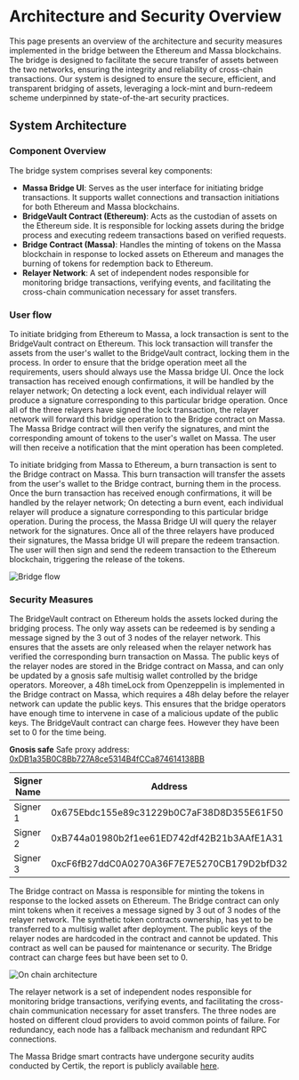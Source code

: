 # Architecture and Security Overview

This page presents an overview of the architecture and security measures implemented in the bridge between the Ethereum and Massa blockchains. The bridge is designed to facilitate the secure transfer of assets between the two networks, ensuring the integrity and reliability of cross-chain transactions.
Our system is designed to ensure the secure, efficient, and transparent bridging of assets, leveraging a lock-mint and burn-redeem scheme underpinned by state-of-the-art security practices.

## System Architecture

### Component Overview

The bridge system comprises several key components:

- **Massa Bridge UI**: Serves as the user interface for initiating bridge transactions. It supports wallet connections and transaction initiations for both Ethereum and Massa blockchains.
- **BridgeVault Contract (Ethereum)**: Acts as the custodian of assets on the Ethereum side. It is responsible for locking assets during the bridge process and executing redeem transactions based on verified requests.
- **Bridge Contract (Massa)**: Handles the minting of tokens on the Massa blockchain in response to locked assets on Ethereum and manages the burning of tokens for redemption back to Ethereum.
- **Relayer Network**: A set of independent nodes responsible for monitoring bridge transactions, verifying events, and facilitating the cross-chain communication necessary for asset transfers.

### User flow

To initiate bridging from Ethereum to Massa, a lock transaction is sent to the BridgeVault contract on Ethereum. This lock transaction will transfer the assets from the user's wallet to the BridgeVault contract, locking them in the process. In order to ensure that the bridge operation meet all the requirements, users should always use the Massa bridge UI. Once the lock transaction has received enough confirmations, it will be handled by the relayer network; On detecting a lock event, each individual relayer will produce a signature corresponding to this particular bridge operation. Once all of the three relayers have signed the lock transaction, the relayer network will forward this bridge operation to the Bridge contract on Massa. The Massa Bridge contract will then verify the signatures, and mint the corresponding amount of tokens to the user's wallet on Massa. The user will then receive a notification that the mint operation has been completed.

To initiate bridging from Massa to Ethereum, a burn transaction is sent to the Bridge contract on Massa. This burn transaction will transfer the assets from the user's wallet to the Bridge contract, burning them in the process. Once the burn transaction has received enough confirmations, it will be handled by the relayer network; On detecting a burn event, each individual relayer will produce a signature corresponding to this particular bridge operation. During the process, the Massa Bridge UI will query the relayer network for the signatures. Once all of the three relayers have produced their signatures, the Massa bridge UI will prepare the redeem transaction. The user will then sign and send the redeem transaction to the Ethereum blockchain, triggering the release of the tokens. 

![Bridge flow](bridge-flow.png)

### Security Measures

The BridgeVault contract on Ethereum holds the assets locked during the bridging process. The only way assets can be redeemed is by sending a message signed by the 3 out of 3 nodes of the relayer network. This ensures that the assets are only released when the relayer network has verified the corresponding burn transaction on Massa. The public keys of the relayer nodes are stored in the Bridge contract on Massa, and can only be updated by a gnosis safe multisig wallet controlled by the bridge operators. Moreover, a 48h timeLock from Openzeppelin is implemented in the Bridge contract on Massa, which requires a 48h delay before the relayer network can update the public keys. This ensures that the bridge operators have enough time to intervene in case of a malicious update of the public keys. 
The BridgeVault contract can charge fees. However they have been set to 0 for the time being.

**Gnosis safe**
Safe proxy address: [0xDB1a35B0C8Bb727A8ce5314B4fCCa874614138BB](https://etherscan.io/address/0xDB1a35B0C8Bb727A8ce5314B4fCCa874614138BB)

| Signer Name | Address                                   | Status   |
|-------------|-------------------------------------------|----------|
| Signer 1    | 0x675Ebdc155e89c31229b0C7aF38D8D355E61F50 | Active   |
| Signer 2    | 0xB744a01980b2f1ee61ED742df42B21b3AAfE1A31| Active   |
| Signer 3    | 0xcF6fB27ddC0A0270A36F7E7E5270CB179D2bfD32| Active   |


The Bridge contract on Massa is responsible for minting the tokens in response to the locked assets on Ethereum. The Bridge contract can only mint tokens when it receives a message signed by 3 out of 3 nodes of the relayer network. The synthetic token contracts ownership, has yet to be transferred to a multisig wallet after deployment. The public keys of the relayer nodes are hardcoded in the contract and cannot be updated. This contract as well can be paused for maintenance or security.
The Bridge contract can charge fees but have been set to 0.

![On chain architecture](on-chain-architecture.png)

The relayer network is a set of independent nodes responsible for monitoring bridge transactions, verifying events, and facilitating the cross-chain communication necessary for asset transfers. The three nodes are hosted on different cloud providers to avoid common points of failure. For redundancy, each node has a fallback mechanism and redundant RPC connections.

The Massa Bridge smart contracts have undergone security audits conducted by Certik, the report is publicly available [here](https://skynet.certik.com/projects/massa-labs?auditId=Massa%20Labs%20-%20EVM%20Bridge).



